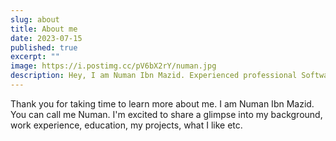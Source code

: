 ```yaml
---
slug: about
title: About me
date: 2023-07-15
published: true
excerpt: ""
image: https://i.postimg.cc/pV6bX2rY/numan.jpg
description: Hey, I am Numan Ibn Mazid. Experienced professional Software Engineer who enjoys developing innovative software solutions that are tailored to customer desirability and usability.
---
```


Thank you for taking time to learn more about me. I am Numan Ibn Mazid. You can call me Numan. I'm excited to share a glimpse into my background, work experience, education, my projects, what I like etc.
